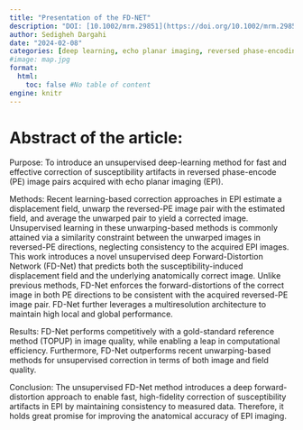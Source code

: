 ```yaml
---
title: "Presentation of the FD-NET"
description: "DOI: [10.1002/mrm.29851](https://doi.org/10.1002/mrm.29851){target='_blank'}"
author: Sedigheh Dargahi
date: "2024-02-08"
categories: [deep learning, echo planar imaging, reversed phase-encoding, susceptibility artifacts, unsupervised learning]
#image: map.jpg
format:
  html:
    toc: false #No table of content
engine: knitr
---
```


# Abstract of the article:

Purpose: To introduce an unsupervised deep-learning method for fast and effective correction of susceptibility artifacts in reversed phase-encode (PE) image pairs acquired with echo planar imaging (EPI).

Methods: Recent learning-based correction approaches in EPI estimate a displacement field, unwarp the reversed-PE image pair with the estimated field, and average the unwarped pair to yield a corrected image. Unsupervised learning in these unwarping-based methods is commonly attained via a similarity constraint between the unwarped images in reversed-PE directions, neglecting consistency to the acquired EPI images. This work introduces a novel unsupervised deep Forward-Distortion Network (FD-Net) that predicts both the susceptibility-induced displacement field and the underlying anatomically correct image. Unlike previous methods, FD-Net enforces the forward-distortions of the correct image in both PE directions to be consistent with the acquired reversed-PE image pair. FD-Net further leverages a multiresolution architecture to maintain high local and global performance.

Results: FD-Net performs competitively with a gold-standard reference method (TOPUP) in image quality, while enabling a leap in computational efficiency. Furthermore, FD-Net outperforms recent unwarping-based methods for unsupervised correction in terms of both image and field quality.

Conclusion: The unsupervised FD-Net method introduces a deep forward-distortion approach to enable fast, high-fidelity correction of susceptibility artifacts in EPI by maintaining consistency to measured data. Therefore, it holds great promise for improving the anatomical accuracy of EPI imaging.
